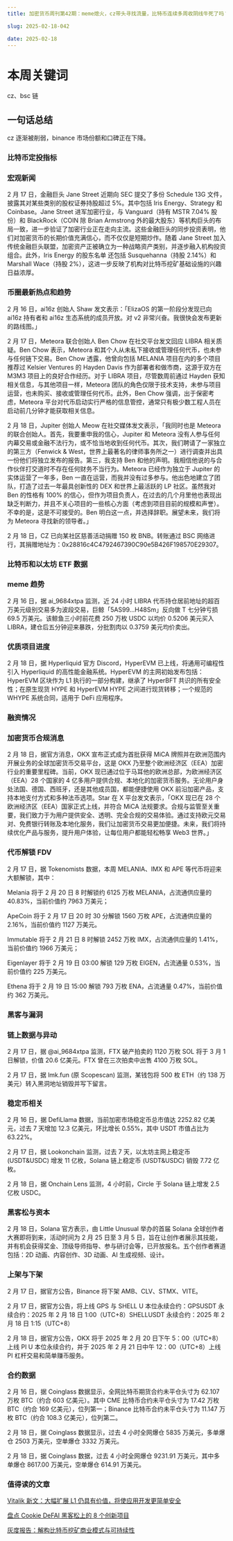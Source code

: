 ```yaml
---
title: 加密货币周刊第42期：meme熄火，cz带头寻找流量，比特币连续多周收阴线牛死了吗？

slug: 2025-02-18-042

date: 2025-02-18
---
```


# 本周关键词

cz、bsc 链

## 一句话总结

cz 逐渐被削弱，binance 市场份额和口碑正在下降。

### 比特币定投指标

### 宏观新闻

2 月 17 日，金融巨头 Jane Street 近期向 SEC 提交了多份 Schedule 13G 文件，披露其对某些类别的股权证券持股超过 5%。其中包括 Iris Energy、Strategy 和 Coinbase。Jane Street 进军加密行业，与 Vanguard（持有 MSTR 7.04% 股份）和 BlackRock（COIN 除 Brian Armstrong 外的最大股东）等机构巨头的布局一致，进一步验证了加密行业正在走向主流。这些金融巨头的同步投资表明，他们对加密货币的长期价值充满信心，而不仅仅是短期炒作。随着 Jane Street 加入传统金融巨头联盟，加密资产正被确立为一种战略资产类别，并逐步融入机构投资组合。此外，Iris Energy 的股东名单 还包括 Susquehanna（持股 2.14%）和 Marshall Wace（持股 2%），这进一步反映了机构对比特币挖矿基础设施的兴趣日益浓厚。

### 币圈最新热点和趋势

2 月 16 日，ai16z 创始人 Shaw 发文表示：「ElizaOS 的第一阶段分发现已向 ai16z 持有者和 ai16z 生态系统的成员开放。对 v2 非常兴奋。我很快会发布更新的路线图。」

2 月 17 日，Meteora 联合创始人 Ben Chow 在社交平台发文回应 LIBRA 相关质疑。Ben Chow 表示，Meteora 和其个人从未私下接收或管理任何代币，也未参与任何链下交易。Ben Chow 透露，他曾向包括 MELANIA 项目在内的多个项目推荐过 Kelsier Ventures 的 Hayden Davis 作为部署者和做市商，这源于双方在 M3M3 项目上的良好合作经历。对于 LIBRA 项目，尽管数周前通过 Hayden 获知相关信息，与其他项目一样，Meteora 团队的角色仅限于技术支持，未参与项目运营，也未购买、接收或管理任何代币。此外，Ben Chow 强调，出于保密考虑，Meteora 平台对代币启动实行严格的信息管控，通常只有极少数工程人员在启动前几分钟才能获取相关信息。

2 月 18 日，Jupiter 创始人 Meow 在社交媒体发文表示，「我同时也是 Meteora 的联合创始人。首先，我要重申我的信心，Jupiter 和 Meteora 没有人参与任何内幕交易或金融不法行为，或不恰当地收到任何代币。其次，我们聘请了一家独立的第三方（Fenwick & West，世界上最著名的律师事务所之一）进行调查并出具一份他们将独立发布的报告。第三，我支持 Ben 和他的声明。我相信他说的与合作伙伴打交道时不存在任何财务不当行为。Meteora 已经作为独立于 Jupiter 的实体运营了一年多，Ben 一直在运营，而我并没有过多参与。他出色地建立了团队，打造了过去一年最具创新性的 DEX 和世界上最活跃的 LP 社区。虽然我对 Ben 的性格有 100% 的信心，但作为项目负责人，在过去的几个月里他也表现出缺乏判断力，并且不关心项目的一些核心方面（考虑到项目目前的规模和声誉）。不幸的是，这是不可接受的。Ben 明白这一点，并选择辞职。展望未来，我们将为 Meteora 寻找新的领导者。」

2 月 18 日，CZ 已向某社区慈善活动捐赠 150 枚 BNB。转账通过 BSC 网络进行，其捐赠地址为：0x28816c4C4792467390C90e5B426F198570E29307。

### 比特币和以太坊 ETF 数据

### meme 趋势

2 月 16 日，据 ai_9684xtpa 监测，近 24 小时 LIBRA 代币持仓居前地址的超百万美元级别交易多为波段交易，巨鲸「5AS99...H48Sm」反向做 T 七分钟亏损 69.5 万美元。该鲸鱼三小时前花费 250 万枚 USDC 以均价 0.5206 美元买入 LIBRA，建仓后五分钟迎来暴跌，分批割肉以 0.3759 美元均价卖出。

### 优质项目进度

2 月 18 日，据 Hyperliquid 官方 Discord，HyperEVM 已上线，将通用可编程性引入 Hyperliquid 的高性能金融系统。HyperEVM 的主网初始发布包括：HyperEVM 区块作为 L1 执行的一部分构建，继承了 HyperBFT 共识的所有安全性；在原生现货 HYPE 和 HyperEVM HYPE 之间进行现货转移；一个规范的 WHYPE 系统合同，适用于 DeFi 应用程序。

### 融资情况

### 加密货币合规消息

2 月 18 日，据官方消息，OKX 宣布正式成为首批获得 MiCA 牌照并在欧洲范围内开展业务的全球加密货币交易平台，这是 OKX 乃至整个欧洲经济区（EEA）加密行业的重要里程碑。当前，OKX 现已通过位于马耳他的欧洲总部，为欧洲经济区（EEA）28 个国家的 4 亿多用户提供合规、本地化的加密货币服务。无论用户身处法国、德国、西班牙，还是其他成员国，都能便捷使用 OKX 前沿加密产品，支持本地支付方式和多种法币选项。Star 在 X 平台发文表示，「OKX 现已在 28 个欧洲经济区（EEA）国家正式上线，并符合 MiCA 法规要求。合规与监管至关重要，我们致力于为用户提供安全、透明、完全合规的交易体验。通过支持欧元交易对、免费银行转账及本地化服务，我们让加密货币交易更加便捷。未来，我们将持续优化产品与服务，提升用户体验，让每位用户都能轻松畅享 Web3 世界。」

### 代币解锁 FDV

2 月 17 日，据 Tokenomists 数据，本周 MELANIA、IMX 和 APE 等代币将迎来大额解锁，其中：

Melania 将于 2 月 20 日 8 时解锁约 6125 万枚 MELANIA，占流通供应量的 40.83%，当前价值约 7963 万美元；

ApeCoin 将于 2 月 17 日 20 时 30 分解锁 1560 万枚 APE，占流通供应量的 2.16%，当前价值约 1127 万美元。

Immutable 将于 2 月 21 日 8 时解锁 2452 万枚 IMX，占流通供应量的 1.41%，当前价值约 1966 万美元；

Eigenlayer 将于 2 月 19 日 03:00 解锁 129 万枚 EIGEN，占流通量 0.53%，当前价值约 225 万美元。

Ethena 将于 2 月 19 日 15:00 解锁 793 万枚 ENA，占流通量 0.47%，当前价值约 362 万美元。

### 黑客与漏洞

### 链上数据与异动

2 月 17 日，据 @ai_9684xtpa 监测，FTX 破产拍卖的 1120 万枚 SOL 将于 3 月 1 日解锁，价值 20.6 亿美元。FTX 曾在三次拍卖中出售 4100 万枚 SOL。

2 月 17 日，据 lmk.fun (原 Scopescan) 监测，某钱包将 500 枚 ETH（约 138 万美元）转入黑洞地址销毁并写下留言。

### 稳定币相关

2 月 16 日，据 DefiLlama 数据，当前加密市场稳定币总市值达 2252.82 亿美元，过去 7 天增加 12.3 亿美元，环比增长 0.55%，其中 USDT 市值占比为 63.22%。

2 月 17 日，据 Lookonchain 监测，过去 7 天，以太坊主网上稳定币 (USDT&USDC) 增发 11 亿枚，Solana 链上稳定币 (USDT&USDC) 销毁 7.72 亿枚。

2 月 18 日，据 Onchain Lens 监测，4 小时前，Circle 于 Solana 链上增发 2.5 亿枚 USDC。

### 黑客松与资本

2 月 18 日，Solana 官方表示，由 Little Unusual 举办的首届 Solana 全球创作者大赛即将到来，活动时间为 2 月 25 日至 3 月 5 日，旨在让创作者展示其技能，并有机会获得奖金、顶级导师指导、参与研讨会等，已开放报名。五个创作者赛道包括：2D 动画、内容创作、3D 动画、AI 生成视频、设计。

### 上架与下架

2 月 17 日，据官方公告，Binance 将下架 AMB、CLV、STMX、VITE。

2 月 17 日，据官方公告，将上线 GPS 与 SHELL U 本位永续合约：GPSUSDT 永续合约：2025 年 2 月 18 日 1:00（UTC+8）SHELLUSDT 永续合约：2025 年 2 月 18 日 1:15（UTC+8）

2 月 18 日，据官方公告，OKX 将于 2025 年 2 月 20 日下午 5：00（UTC+8）上线 PI U 本位永续合约，并于 2025 年 2 月 21 日中午 12：00（UTC+8）上线 PI 杠杆交易和简单赚币服务。

### 合约数据

2 月 16 日，据 Coinglass 数据显示，全网比特币期货合约未平仓头寸为 62.107 万枚 BTC（约合 603 亿美元）。其中 CME 比特币合约未平仓头寸为 17.42 万枚 BTC（约合 169 亿美元），位列第一；Binance 比特币合约未平仓头寸为 11.147 万枚 BTC（约合 108.3 亿美元），位列第二。

2 月 18 日，据 Coinglass 数据显示，过去 4 小时全网爆仓 5835 万美元，多单爆仓 2503 万美元，空单爆仓 3332 万美元。

2 月 18 日，据 Coinglass 数据，过去 4 小时全网爆仓 9231.91 万美元，其中多单爆仓 8617.00 万美元，空单爆仓 614.91 万美元。

### 值得读的文章

[Vitalik 新文：大幅扩展 L1 仍具有价值，将使应用开发更简单安全](https://www.theblockbeats.info/news/56896)

[盘点 Cookie DeFAI 黑客松上的 8 个创新项目](https://www.theblockbeats.info/news/56920)

[灰度报告：解构比特币挖矿商业模式与可持续性](https://www.theblockbeats.info/news/56906)
